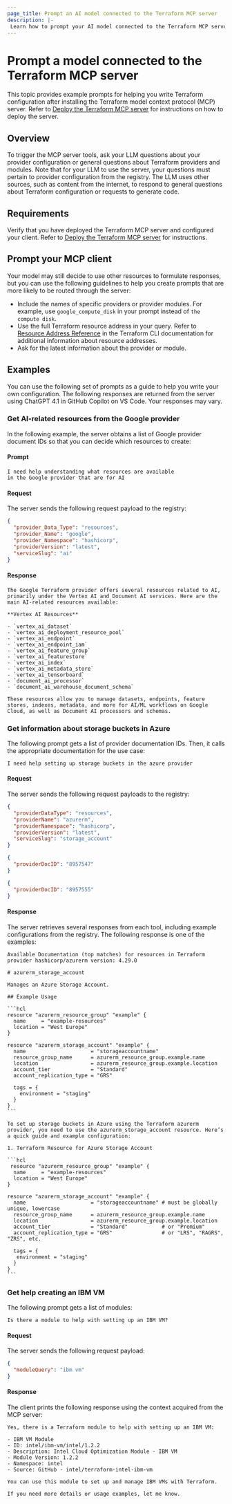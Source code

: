 ```yaml
---
page_title: Prompt an AI model connected to the Terraform MCP server   
description: |-
 Learn how to prompt your AI model connected to the Terraform MCP server to answer questions about Terraform configuration using code stored in the Terraform registry
---
```


# Prompt a model connected to the Terraform MCP server 

This topic provides example prompts for helping you write Terraform configuration after installing the Terraform model context protocol (MCP) server. Refer to [Deploy the Terraform MCP server](/terraform/docs/tools/mcp-server/deploy) for instructions on how to deploy the server.

## Overview

To trigger the MCP server tools, ask your LLM questions about your provider configuration or general questions about Terraform providers and modules. Note that for your LLM to use the server, your questions must pertain to provider configuration from the registry. The LLM uses other sources, such as content from the internet, to respond to general questions about Terraform configuration or requests to generate code.  

## Requirements

Verify that you have deployed the Terraform MCP server and configured your client. Refer to [Deploy the Terraform MCP server](/terraform/docs/tools/mcp-server/deploy) for instructions.

## Prompt your MCP client

Your model may still decide to use other resources to formulate responses, but you can use the following guidelines to help you create prompts that are more likely to be routed through the server:
 
- Include the names of specific providers or provider modules. For example, use `google_compute_disk` in your prompt instead of `the compute disk`.
- Use the full Terraform resource address in your query. Refer to [Resource Address Reference](/terraform/cli/state/resource-addressing) in the Terraform CLI documentation for additional information about resource addresses.
- Ask for the latest information about the provider or module.

## Examples     

You can use the following set of prompts as a guide to help you write your own configuration. The following responses are returned from the server using ChatGPT 4.1 in GitHub Copilot on VS Code. Your responses may vary.

### Get AI-related resources from the Google provider

In the following example, the server obtains a list of Google provider document IDs so that you can decide which resources to create:

#### Prompt

```
I need help understanding what resources are available 
in the Google provider that are for AI
```

#### Request

The server sends the following request payload to the registry: 

```json
{
  "provider_Data_Type": "resources",
  "provider_Name": "google",
  "provider_Namespace": "hashicorp",
  "providerVersion": "latest",
  "serviceSlug": "ai"
}
```

#### Response

```
The Google Terraform provider offers several resources related to AI, primarily under the Vertex AI and Document AI services. Here are the main AI-related resources available:

**Vertex AI Resources**

- `vertex_ai_dataset`
- `vertex_ai_deployment_resource_pool`
- `vertex_ai_endpoint`
- `vertex_ai_endpoint_iam`
- `vertex_ai_feature_group`
- `vertex_ai_featurestore`
- `vertex_ai_index`
- `vertex_ai_metadata_store`
- `vertex_ai_tensorboard`
- `document_ai_processor`
- `document_ai_warehouse_document_schema`
 
These resources allow you to manage datasets, endpoints, feature stores, indexes, metadata, and more for AI/ML workflows on Google Cloud, as well as Document AI processors and schemas.
```

### Get information about storage buckets in Azure

The following prompt gets a list of provider documentation IDs. Then, it calls the appropriate documentation for the use case:

```
I need help setting up storage buckets in the azure provider
```

#### Request

The server sends the following request payloads to the registry:

```json
{
  "providerDataType": "resources",
  "providerName": "azurerm",
  "providerNamespace": "hashicorp",
  "providerVersion": "latest",
  "serviceSlug": "storage_account"
}
```

```json
{
  "providerDocID": "8957547"
}
```

```json
{
  "providerDocID": "8957555"
}
```

#### Response

The server retrieves several responses from each tool, including example configurations from the registry. The following response is one of the examples:

````
Available Documentation (top matches) for resources in Terraform provider hashicorp/azurerm version: 4.29.0

# azurerm_storage_account

Manages an Azure Storage Account.

## Example Usage

```hcl
resource "azurerm_resource_group" "example" {
  name     = "example-resources"
  location = "West Europe"
}

resource "azurerm_storage_account" "example" {
  name                     = "storageaccountname"
  resource_group_name      = azurerm_resource_group.example.name
  location                 = azurerm_resource_group.example.location
  account_tier             = "Standard"
  account_replication_type = "GRS"

  tags = {
    environment = "staging"
  }
}
```

To set up storage buckets in Azure using the Terraform azurerm provider, you need to use the azurerm_storage_account resource. Here’s a quick guide and example configuration:

1. Terraform Resource for Azure Storage Account
 
```hcl
 resource "azurerm_resource_group" "example" {
  name     = "example-resources"
  location = "West Europe"
}

resource "azurerm_storage_account" "example" {
  name                     = "storageaccountname" # must be globally unique, lowercase
  resource_group_name      = azurerm_resource_group.example.name
  location                 = azurerm_resource_group.example.location
  account_tier             = "Standard"           # or "Premium"
  account_replication_type = "GRS"                # or "LRS", "RAGRS", "ZRS", etc.

  tags = {
   environment = "staging"
  }
}
```
````

### Get help creating an IBM VM

The following prompt gets a list of modules:

```
Is there a module to help with setting up an IBM VM?
```

#### Request

The server sends the following request payload: 

```json
{
  "moduleQuery": "ibm vm"
}
```

#### Response

The client prints the following response using the context acquired from the MCP server:

```
Yes, there is a Terraform module to help with setting up an IBM VM:

- IBM VM Module
- ID: intel/ibm-vm/intel/1.2.2
- Description: Intel Cloud Optimization Module - IBM VM
- Module Version: 1.2.2
- Namespace: intel
- Source: GitHub - intel/terraform-intel-ibm-vm

You can use this module to set up and manage IBM VMs with Terraform. 

If you need more details or usage examples, let me know.
```